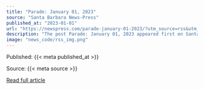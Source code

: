 ```yaml
---
title: "Parade: January 01, 2023"
source: "Santa Barbara News-Press"
published_at: "2023-01-01"
url: "https://newspress.com/parade-january-01-2023/?utm_source=rss&utm_medium=rss&utm_campaign=parade-january-01-2023"
description: "The post Parade: January 01, 2023 appeared first on Santa Barbara News-Press."
image: "news_code/rss_img.png"
---
```



  Published: {{< meta published_at >}}
  

  Source: {{< meta source >}}
  

  [Read full article]({{< meta url >}})
  

